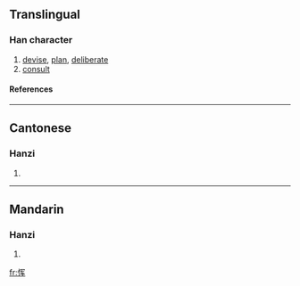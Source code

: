 {{see|惲}}

==Translingual==
===Han character===
{{Han char|rn=61|rad=心|as=06|sn=9|four=|canj=心月大手 (PBKQ)}}
# [[devise]], [[plan]], [[deliberate]]
# [[consult]]
====References====
{{Han ref|kx=0386.161|hdz=42299.010|uh=607D|ud=24701}}
----
==Cantonese==
===Hanzi===
{{yue-hanzi|jyut=|y=wan6}}
# {{defn|Cantonese}}
----
==Mandarin==
===Hanzi===
{{cmn-hanzi|tra=惲|pin=[[yùn]] (yun4)|wg=yün<sup>4</sup>}}
# {{defn|Mandarin}}

[[fr:恽]]